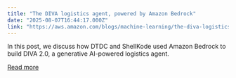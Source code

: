 ```yaml
---
title: "The DIVA logistics agent, powered by Amazon Bedrock"
date: "2025-08-07T16:44:17.000Z"
link: "https://aws.amazon.com/blogs/machine-learning/the-diva-logistics-agent-powered-by-amazon-bedrock/"
---
```


In this post, we discuss how DTDC and ShellKode used Amazon Bedrock to build DIVA 2.0, a generative AI-powered logistics agent.

[Read more](https://aws.amazon.com/blogs/machine-learning/the-diva-logistics-agent-powered-by-amazon-bedrock/)
